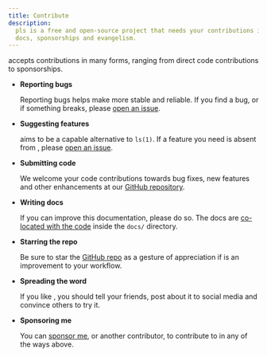 ```yaml
---
title: Contribute
description:
  pls is a free and open-source project that needs your contributions in code,
  docs, sponsorships and evangelism.
---
```


<Pls /> accepts contributions in many forms, ranging from direct code
contributions to sponsorships.

- **Reporting bugs**

  Reporting bugs helps make <Pls /> more stable and reliable. If you find a bug,
  or if something breaks, please
  [open an issue](https://github.com/pls-rs/pls/issues/).

- **Suggesting features**

  <Pls /> aims to be a capable alternative to `ls(1)`. If a feature you need is
  absent from <Pls />, please [open an
  issue](https://github.com/pls-rs/pls/issues/).

- **Submitting code**

  We welcome your code contributions towards bug fixes, new features and other
  enhancements at our
  [GitHub repository](https://github.com/pls-rs/pls/blob/main/src/).

- **Writing docs**

  If you can improve this documentation, please do so. The docs are
  [co-located with the code](https://github.com/pls-rs/pls/blob/main/docs/)
  inside the `docs/` directory.

- **Starring the repo**

  Be sure to star the [GitHub repo](https://github.com/pls-rs/pls/) as a gesture
  of appreciation if <Pls /> is an improvement to your workflow.

- **Spreading the word**

  If you like <Pls />, you should tell your friends, post about it to social
  media and convince others to try it.

- **Sponsoring me**

  You can [sponsor me](https://github.com/sponsors/dhruvkb), or another
  contributor, to contribute to <Pls /> in any of the ways above.
